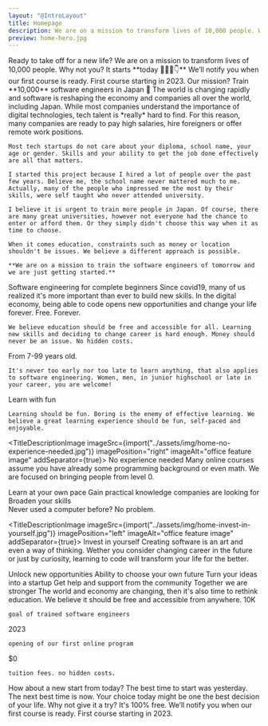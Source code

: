 ```yaml
---
layout: "@IntroLayout"
title: Homepage
description: We are on a mission to transform lives of 10,000 people. Why not you? It starts today 👩🏻‍🚀
preview: home-hero.jpg
---
```



<Hero>
  <NoTag slot="title">Ready to take off for a new life?</NoTag>
  <NoTag slot="description">We are on a mission to transform lives of 10,000 people. Why not you? It starts **today 👩🏻‍🚀👇**</NoTag>
  <Newsletter label="Email address" placeholder="Enter your email" buttonText="Notify me" inputId="email-newsletter-hero" client:only="vue">
    <NoTag slot="description">We’ll notify you when our first course is ready. First course starting in 2023.</NoTag>
  </Newsletter>
</Hero>

<TitleDescription link="mission/" linkText="Why are we doing this?">
  <NoTag slot="title">Our mission? Train **10,000** software engineers in Japan 🗾</NoTag>
  <NoTag slot="description">
    The world is changing rapidly and software is reshaping the economy and companies all over the world, including Japan. While most companies understand the importance of digital technologies, tech talent is *really* hard to find. For this reason, many companies are ready to pay high salaries, hire foreigners or offer remote work positions.

    Most tech startups do not care about your diploma, school name, your age or gender. Skills and your ability to get the job done effectively are all that matters.

    I started this project because I hired a lot of people over the past few years. Believe me, the school name never mattered much to me. Actually, many of the people who impressed me the most by their skills, were self taught who never attended university.

    I believe it is urgent to train more people in Japan. Of course, there are many great universities, however not everyone had the chance to enter or afford them. Or they simply didn't choose this way when it as time to choose.

    When it comes education, constraints such as money or location shouldn't be issues. We believe a different approach is possible.

    **We are on a mission to train the software engineers of tomorrow and we are just getting started.**
  </NoTag>
</TitleDescription>

<TitleDescriptionWithCards>
  <NoTag slot="title">Software engineering for complete beginners</NoTag>
  <NoTag slot="description">
    Since covid19, many of us realized it's more important than ever to build new skills. In the digital economy, being able to code opens new opportunities and change your life forever.
  </NoTag>

  <CardSmall link="todo/" linkText="How can this be free?" icon="FingerPrintIcon">
    <NoTag slot="title">Free. Forever.</NoTag>

    We believe education should be free and accessible for all. Learning new skills and deciding to change career is hard enough. Money should never be an issue. No hidden costs.
  </CardSmall>

  <CardSmall link="todo/" linkText="Is this really for me?" icon="ClipboardDocumentListIcon">
    <NoTag slot="title">From 7-99 years old.</NoTag>

    It's never too early nor too late to learn anything, that also applies to software engineering. Women, men, in junior highschool or late in your career, you are welcome!
  </CardSmall>

  <CardSmall link="todo/" linkText="How is this different?" icon="CheckBadgeIcon">
    <NoTag slot="title">Learn with fun</NoTag>

    Learning should be fun. Boring is the enemy of effective learning. We believe a great learning experience should be fun, self-paced and enjoyable.
  </CardSmall>
</TitleDescriptionWithCards>

<TitleDescriptionImage imageSrc={import("../assets/img/home-no-experience-needed.jpg")} imagePosition="right" imageAlt="office feature image" addSeparator={true}>
  <NoTag slot="title">No experience needed</NoTag>
  <NoTag slot="description">
    Many online courses assume you have already some programming background or even math. We are focused on bringing people from level 0.
  </NoTag>

  <CheckList>
    <CheckListItem>
      <NoTag slot="title">Learn at your own pace</NoTag>
    </CheckListItem>
    <CheckListItem>
      <NoTag slot="title">Gain practical knowledge companies are looking for</NoTag>
    </CheckListItem>
    <CheckListItem>
      <NoTag slot="title">Broaden your skills</NoTag>
    </CheckListItem>
  </CheckList>

  <div class="prose-lg">
    Never used a computer before? No problem.
  </div>
</TitleDescriptionImage>

<TitleDescriptionImage imageSrc={import("../assets/img/home-invest-in-yourself.jpg")} imagePosition="left" imageAlt="office feature image" addSeparator={true}>
  <NoTag slot="title">Invest in yourself</NoTag>
  <NoTag slot="description">
    Creating software is an art and even a way of thinking. Wether you consider changing career in the future or just by curiosity, learning to code will transform your life for the better.
  </NoTag>

  <CheckList>
    <CheckListItem>
      <NoTag slot="title">Unlock new opportunities</NoTag>
    </CheckListItem>
    <CheckListItem>
      <NoTag slot="title">Ability to choose your own future</NoTag>
    </CheckListItem>
    <CheckListItem>
      <NoTag slot="title">Turn your ideas into a startup</NoTag>
    </CheckListItem>
    <CheckListItem>
      <NoTag slot="title">Get help and support from the community</NoTag>
    </CheckListItem>
  </CheckList>
</TitleDescriptionImage>

<TitleDescriptionWithCards classes="sm:px-8 lg:px-32 xl:px-64">
  <NoTag slot="title">Together we are stronger</NoTag>
  <NoTag slot="description">
    The world and economy are changing, then it's also time to rethink education. We believe it should be free and accessible from anywhere.
  </NoTag>

  <CardSmall isLargeText={true}>
    <NoTag slot="title">10K</NoTag>

    goal of trained software engineers
  </CardSmall>

  <CardSmall isLargeText={true}>
    <NoTag slot="title">2023</NoTag>

    opening of our first online program
  </CardSmall>

  <CardSmall isLargeText={true}>
    <NoTag slot="title">$0</NoTag>

    tuition fees. no hidden costs.
  </CardSmall>
</TitleDescriptionWithCards>

<TitleDescription classes="sm:px-8 lg:px-32 xl:px-64" isCentered={true}>
  <NoTag slot="title">How about a new start from today?</NoTag>
  <NoTag slot="description">
    The best time to start was yesterday. The next best time is now. Your choice today might be one the best decision of your life. Why not give it a try? It's 100% free.
  </NoTag>

  <Newsletter label="Email address" placeholder="Enter your email" buttonText="Notify me" inputId="email-newsletter-footer" client:only="vue" classes="mx-auto max-w-screen-sm mt-6">
    <NoTag slot="description">We’ll notify you when our first course is ready. First course starting in 2023.</NoTag>
  </Newsletter>
</TitleDescription>
